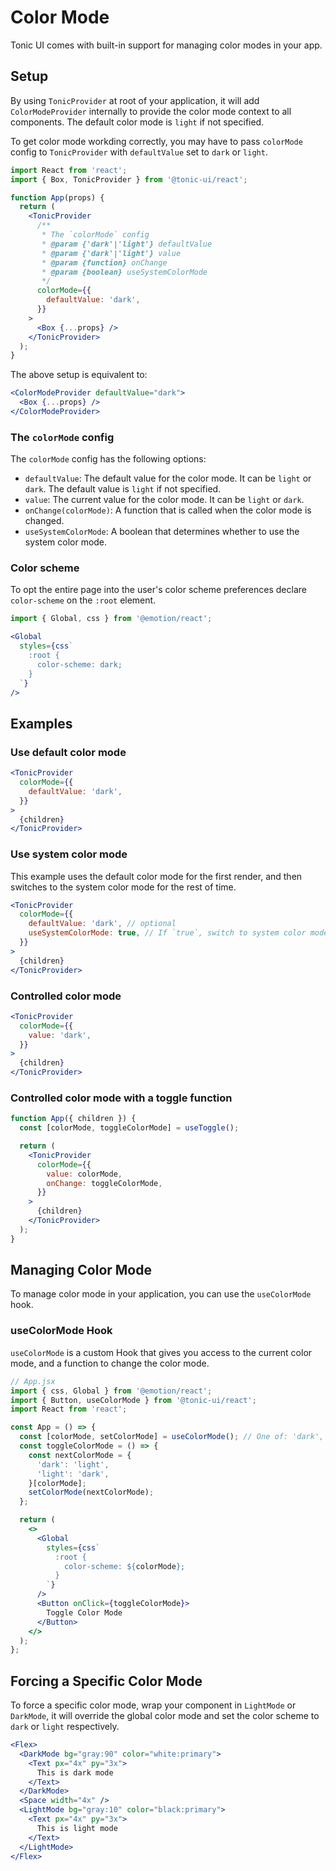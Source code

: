 # Color Mode

Tonic UI comes with built-in support for managing color modes in your app.

## Setup

By using `TonicProvider` at root of your application, it will add `ColorModeProvider` internally to provide the color mode context to all components. The default color mode is `light` if not specified.

To get color mode workding correctly, you may have to pass `colorMode` config to `TonicProvider` with `defaultValue` set to `dark` or `light`.

```jsx disabled
import React from 'react';
import { Box, TonicProvider } from '@tonic-ui/react';

function App(props) {
  return (
    <TonicProvider
      /**
       * The `colorMode` config
       * @param {'dark'|'light'} defaultValue
       * @param {'dark'|'light'} value
       * @param {function} onChange
       * @param {boolean} useSystemColorMode
       */
      colorMode={{
        defaultValue: 'dark',
      }}
    >
      <Box {...props} />
    </TonicProvider>
  );
}
```

The above setup is equivalent to:

```jsx disabled
<ColorModeProvider defaultValue="dark">
  <Box {...props} />
</ColorModeProvider>
```

### The `colorMode` config

The `colorMode` config has the following options:

* `defaultValue`: The default value for the color mode. It can be `light` or `dark`. The default value is `light` if not specified.
* `value`: The current value for the color mode. It can be `light` or `dark`.
* `onChange(colorMode)`: A function that is called when the color mode is changed.
* `useSystemColorMode`: A boolean that determines whether to use the system color mode.

### Color scheme

To opt the entire page into the user's color scheme preferences declare `color-scheme` on the `:root` element.

```jsx disabled
import { Global, css } from '@emotion/react';
```

```jsx disabled
<Global
  styles={css`
    :root {
      color-scheme: dark;
    }
  `}
/>
```

## Examples

### Use default color mode

```jsx disabled
<TonicProvider
  colorMode={{
    defaultValue: 'dark',
  }}
>
  {children}
</TonicProvider>
```

### Use system color mode

This example uses the default color mode for the first render, and then switches to the system color mode for the rest of time.

```jsx disabled
<TonicProvider
  colorMode={{
    defaultValue: 'dark', // optional
    useSystemColorMode: true, // If `true`, switch to system color mode after the first render.
  }}
>
  {children}
</TonicProvider>
```

### Controlled color mode

```jsx disabled
<TonicProvider
  colorMode={{
    value: 'dark',
  }}
>
  {children}
</TonicProvider>
```

### Controlled color mode with a toggle function

```jsx disabled
function App({ children }) {
  const [colorMode, toggleColorMode] = useToggle();

  return (
    <TonicProvider
      colorMode={{
        value: colorMode,
        onChange: toggleColorMode,
      }}
    >
      {children}
    </TonicProvider>
  );
}
```

## Managing Color Mode

To manage color mode in your application, you can use the `useColorMode` hook.

### useColorMode Hook

`useColorMode` is a custom Hook that gives you access to the current color mode, and a function to change the color mode.

```jsx disabled
// App.jsx
import { css, Global } from '@emotion/react';
import { Button, useColorMode } from '@tonic-ui/react';
import React from 'react';

const App = () => {
  const [colorMode, setColorMode] = useColorMode(); // One of: 'dark', 'light'
  const toggleColorMode = () => {
    const nextColorMode = {
      'dark': 'light',
      'light': 'dark',
    }[colorMode];
    setColorMode(nextColorMode);
  };

  return (
    <>
      <Global
        styles={css`
          :root {
            color-scheme: ${colorMode};
          }
        `}
      />
      <Button onClick={toggleColorMode}>
        Toggle Color Mode
      </Button>
    </>
  );
};
```

## Forcing a Specific Color Mode

To force a specific color mode, wrap your component in `LightMode` or `DarkMode`, it will override the global color mode and set the color scheme to `dark` or `light` respectively.

```jsx
<Flex>
  <DarkMode bg="gray:90" color="white:primary">
    <Text px="4x" py="3x">
      This is dark mode
    </Text>
  </DarkMode>
  <Space width="4x" />
  <LightMode bg="gray:10" color="black:primary">
    <Text px="4x" py="3x">
      This is light mode
    </Text>
  </LightMode>
</Flex>
```
